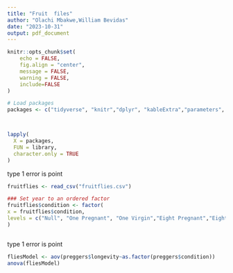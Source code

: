 ```yaml
---
title: "Fruit  files"
author: "Olachi Mbakwe,William Bevidas"
date: "2023-10-31"
output: pdf_document
---
```


```r

knitr::opts_chunk$set(
	echo = FALSE,
	fig.align = "center",
	message = FALSE,
	warning = FALSE,
	include=FALSE
)

```



```r

# Load packages
packages <- c("tidyverse", "knitr","dplyr", "kableExtra","parameters", "emmeans", "DescTools","dunn.test", "multcompView")



lapply(
  X = packages,
  FUN = library,
  character.only = TRUE
)
```

type 1 error is point


```r


fruitflies <- read_csv("fruitflies.csv")

```

```r

### Set year to an ordered factor
fruitflies$condition <- factor(
x = fruitflies$condition,
levels = c("Null", "One Pregnant", "One Virgin","Eight Pregnant","Eight Virgin")
)



```


type 1 error is point


```r
fliesModel <- aov(preggers$longevity~as.factor(preggers$condition))
anova(fliesModel)
```


